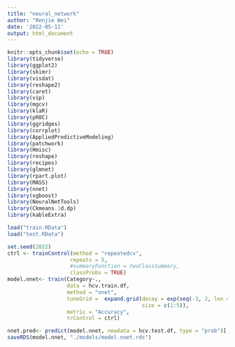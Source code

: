 ```yaml
---
title: "neural_network"
author: "Renjie Wei"
date: '2022-05-11'
output: html_document
---
```


```r
knitr::opts_chunk$set(echo = TRUE)
library(tidyverse)
library(ggplot2)
library(skimr)
library(visdat)
library(reshape2)
library(caret)
library(vip)
library(mgcv)
library(klaR)
library(pROC)
library(ggridges)
library(corrplot)
library(AppliedPredictiveModeling)
library(patchwork)
library(Hmisc)
library(reshape)
library(recipes)
library(glmnet)
library(rpart.plot)
library(MASS)
library(nnet)
library(xgboost)
library(NeuralNetTools)  
library(Ckmeans.1d.dp)
library(kableExtra)
```
```r
load("train.RData")
load("test.RData")
```

```r
set.seed(2022)
ctrl <- trainControl(method = "repeatedcv",
                    repeats = 5,
                    #summaryFunction = twoClassSummary,
                    classProbs = TRUE)
model.nnet<- train(Category~.,
                   data = hcv.train.df,
                   method = "nnet",
                   tuneGrid =  expand.grid(decay = exp(seq(-3, 2, len = 20)),
                                           size = c(1:5)),
                   metric = "Accuracy",
                   trControl = ctrl)

nnet.pred<- predict(model.nnet, newdata = hcv.test.df, type = "prob")[,1]
saveRDS(model.nnet, "./models/model.nnet.rds")
```

